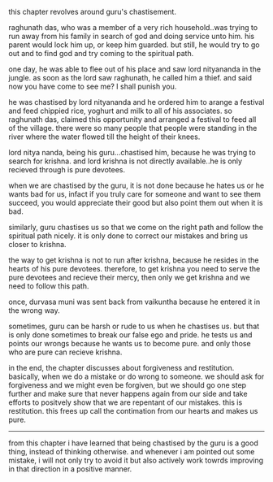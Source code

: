 
this chapter revolves around guru's chastisement.

raghunath das, who was a member of a very rich household..was trying to run away from his family in search of god and doing service unto him. his parent would lock him up, or keep him guarded. but still, he would try to go out and to find god and try coming to the spiritual path. 

one day, he was able to flee out of his place and saw lord nityananda in the jungle. as soon as the lord saw raghunath, he called him a thief. and said now you have come to see me? I shall punish you.

he was chastised by lord nityananda and he ordered him to arange a festival and feed chippied rice, yoghurt and milk to all of his associates. so raghunath das, claimed this opportunity and arranged a festival to feed all of the village. there were so many people that people were standing in the river where the water flowed till the height of their knees.

lord nitya nanda, being his guru...chastised him, because he was trying to search for krishna. and lord krishna is not directly available..he is only recieved through is pure devotees.

when we are chastised by the guru, it is not done because he hates us or he wants bad for us, infact if you truly care for someone and want to see them succeed, you would appreciate their good but also point them out when it is bad.

similarly, guru chastises us so that we come on the right path and follow the spiritual path nicely. it is only done to correct our mistakes and bring us closer to krishna.

the way to get krishna is not to run after krishna, because he resides in the hearts of his pure devotees. therefore, to get krishna you need to serve the pure devotees and recieve their mercy, then only we get krishna and we need to follow this path.

once, durvasa muni was sent back from vaikuntha because he entered it in the wrong way.

sometimes, guru can be harsh or rude to us when he chastises us. but that is only done sometimes to break our false ego and pride. he tests us and points our wrongs because he wants us to become pure. and only those who are pure can recieve krishna.

in the end, the chapter discusses about forgiveness and restitution. basically, when we do a mistake or do wrong to someone. we should ask for forgiveness and we might even be forgiven, but we should go one step further and make sure that never happens again from our side and take efforts to positvely show that we are repentant of our mistakes. this is restitution. this frees up call the contimation from our hearts and makes us pure.

---
from this chapter i have learned that being chastised by the guru is a good thing, instead of thinking otherwise. and whenever i am pointed out some mistake, i will not only try to avoid it but also actively work towrds improving in that direction in a positive manner.